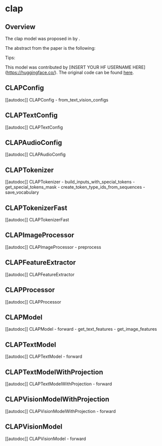 <!--Copyright 2023 The HuggingFace Team. All rights reserved.

Licensed under the Apache License, Version 2.0 (the "License"); you may not use this file except in compliance with
the License. You may obtain a copy of the License at

http://www.apache.org/licenses/LICENSE-2.0

Unless required by applicable law or agreed to in writing, software distributed under the License is distributed on
an "AS IS" BASIS, WITHOUT WARRANTIES OR CONDITIONS OF ANY KIND, either express or implied. See the License for the
specific language governing permissions and limitations under the License.
-->

# clap

## Overview

The clap model was proposed in [<INSERT PAPER NAME HERE>](<INSERT PAPER LINK HERE>) by <INSERT AUTHORS HERE>.
<INSERT SHORT SUMMARY HERE>

The abstract from the paper is the following:

*<INSERT PAPER ABSTRACT HERE>*

Tips:

<INSERT TIPS ABOUT MODEL HERE>

This model was contributed by [INSERT YOUR HF USERNAME HERE](https://huggingface.co/<INSERT YOUR HF USERNAME HERE>).
The original code can be found [here](<INSERT LINK TO GITHUB REPO HERE>).


## CLAPConfig

[[autodoc]] CLAPConfig
    - from_text_vision_configs

## CLAPTextConfig

[[autodoc]] CLAPTextConfig

## CLAPAudioConfig

[[autodoc]] CLAPAudioConfig

## CLAPTokenizer

[[autodoc]] CLAPTokenizer
    - build_inputs_with_special_tokens
    - get_special_tokens_mask
    - create_token_type_ids_from_sequences
    - save_vocabulary

## CLAPTokenizerFast

[[autodoc]] CLAPTokenizerFast

## CLAPImageProcessor

[[autodoc]] CLAPImageProcessor
    - preprocess

## CLAPFeatureExtractor

[[autodoc]] CLAPFeatureExtractor

## CLAPProcessor

[[autodoc]] CLAPProcessor

## CLAPModel

[[autodoc]] CLAPModel
    - forward
    - get_text_features
    - get_image_features

## CLAPTextModel

[[autodoc]] CLAPTextModel
    - forward

## CLAPTextModelWithProjection

[[autodoc]] CLAPTextModelWithProjection
    - forward

## CLAPVisionModelWithProjection

[[autodoc]] CLAPVisionModelWithProjection
    - forward


## CLAPVisionModel

[[autodoc]] CLAPVisionModel
    - forward
